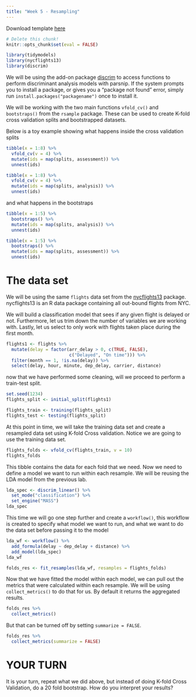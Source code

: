 ```yaml
---
title: "Week 5 - Resampling"
---
```


Download template [here](templates/labs-05.Rmd)

```r
# Delete this chunk!
knitr::opts_chunk$set(eval = FALSE)
```

```r
library(tidymodels)
library(nycflights13)
library(discrim)
```


We will be using the add-on package [discrim](https://discrim.tidymodels.org/) to access functions to perform discriminant analysis models with parsnip. If the system prompts you to install a package, or gives you a "package not found" error,
simply run `install.packages("packagename")` once to install it.

We will be working with the two main functions `vfold_cv()` and `bootstraps()` from the `rsample` package. These can be used to create K-fold cross validation splits and bootstrapped datasets.

Below is a toy example showing what happens inside the cross validation splits

```r
tibble(x = 1:8) %>%
  vfold_cv(v = 4) %>%
  mutate(ids = map(splits, assessment)) %>%
  unnest(ids)
```

```r
tibble(x = 1:8) %>%
  vfold_cv(v = 4) %>%
  mutate(ids = map(splits, analysis)) %>%
  unnest(ids)
```

and what happens in the bootstraps

```r
tibble(x = 1:5) %>%
  bootstraps() %>%
  mutate(ids = map(splits, analysis)) %>%
  unnest(ids)
```

```r
tibble(x = 1:5) %>%
  bootstraps() %>%
  mutate(ids = map(splits, assessment)) %>%
  unnest(ids)
```

# The data set

We will be using the same `flights` data set from the [nycflights13](https://github.com/tidyverse/nycflights13) package. nycflights13 is an R data package containing all out-bound flights from NYC.

We will build a classification model that sees if any given flight is delayed or not.
Furthermore, let us trim down the number of variables we are working with. Lastly, let us select to only work with flights taken place during the first month.

```r
flights1 <- flights %>%
  mutate(delay = factor(arr_delay > 0, c(TRUE, FALSE),
                        c("Delayed", "On time"))) %>%
  filter(month == 1, !is.na(delay)) %>%
  select(delay, hour, minute, dep_delay, carrier, distance)
```

now that we have performed some cleaning, will we proceed to perform a train-test split.

```r
set.seed(1234)
flights_split <- initial_split(flights1)

flights_train <- training(flights_split)
flights_test <- testing(flights_split)
```

At this point in time, we will take the training data set and create a resampled data set using K-fold Cross validation. Notice we are going to use the training data set.

```r
flights_folds <- vfold_cv(flights_train, v = 10)
flights_folds
```

This tibble contains the data for each fold that we need. Now we need to define a model we want to run within each resample. We will be reusing the LDA model from the previous lab.

```r
lda_spec <- discrim_linear() %>%
  set_mode("classification") %>%
  set_engine("MASS")
lda_spec
```

This time we will go one step further and create a `workflow()`, this workflow is created to specify what model we want to run, and what we want to do the data set before passing it to the model

```r
lda_wf <- workflow() %>%
  add_formula(delay ~ dep_delay + distance) %>%
  add_model(lda_spec)
lda_wf
```

```r
folds_res <- fit_resamples(lda_wf, resamples = flights_folds)
```

Now that we have fitted the model within each model, we can pull out the metrics that were calculated within each resample. We will be using `collect_metrics()` to do that for us. By default it returns the aggregated results.

```r
folds_res %>%
  collect_metrics()
```

But that can be turned off by setting `summarize = FALSE`.

```r
folds_res %>%
  collect_metrics(summarize = FALSE)
```

# YOUR TURN

It is your turn, repeat what we did above, but instead of doing K-fold Cross Validation, do a 20 fold bootstrap. How do you interpret your results?
